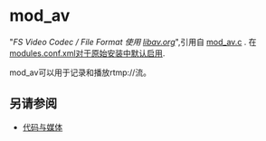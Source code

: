 # mod_av 

 

"_FS Video Codec / File Format 使用 [libav.org](http://libav.org)_",引用自 [mod\_av.c](https://github.com/signalwire/freeswitch/blob/master/src/mod/applications/mod%5Fav/mod%5Fav.c) . 在[modules.conf.xml对于原始安装中默认启用](https://github.com/signalwire/freeswitch/blob/a5cecbfc2a5e0ea2d3f45489f2681a67e32ce955/conf/vanilla/autoload%5Fconfigs/modules.conf.xml).

mod\_av可以用于记录和播放rtmp://流。

## 另请参阅

* [代码与媒体](../Codecs-and-Media/index.mdx#about)